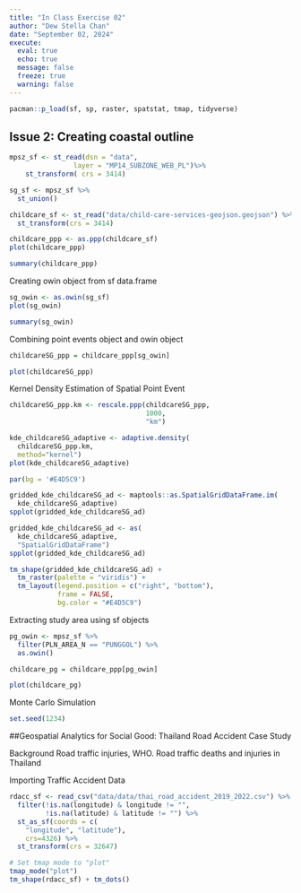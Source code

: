 ```yaml
---
title: "In Class Exercise 02"
author: "Dew Stella Chan"
date: "September 02, 2024"
execute: 
  eval: true
  echo: true
  message: false
  freeze: true
  warning: false
---
```


```r
pacman::p_load(sf, sp, raster, spatstat, tmap, tidyverse)
```



## Issue 2: Creating coastal outline

```r
mpsz_sf <- st_read(dsn = "data", 
                layer = "MP14_SUBZONE_WEB_PL")%>%
    st_transform( crs = 3414)
```

```r
sg_sf <- mpsz_sf %>%
  st_union()
```


```r
childcare_sf <- st_read("data/child-care-services-geojson.geojson") %>%
  st_transform(crs = 3414)
```


```r
childcare_ppp <- as.ppp(childcare_sf)
plot(childcare_ppp)
```
```r
summary(childcare_ppp)
```
Creating owin object from sf data.frame

```r
sg_owin <- as.owin(sg_sf)
plot(sg_owin)
```

```r
summary(sg_owin)
```

Combining point events object and owin object


```r

childcareSG_ppp = childcare_ppp[sg_owin]
```

```r
plot(childcareSG_ppp)
```
Kernel Density Estimation of Spatial Point Event

```r
childcareSG_ppp.km <- rescale.ppp(childcareSG_ppp, 
                                  1000, 
                                  "km")

kde_childcareSG_adaptive <- adaptive.density(
  childcareSG_ppp.km, 
  method="kernel")
plot(kde_childcareSG_adaptive)
```


```r
par(bg = '#E4D5C9')

gridded_kde_childcareSG_ad <- maptools::as.SpatialGridDataFrame.im(
  kde_childcareSG_adaptive)
spplot(gridded_kde_childcareSG_ad)
```

```r
gridded_kde_childcareSG_ad <- as(
  kde_childcareSG_adaptive,
  "SpatialGridDataFrame")
spplot(gridded_kde_childcareSG_ad)
```

```r
tm_shape(gridded_kde_childcareSG_ad) + 
  tm_raster(palette = "viridis") +
  tm_layout(legend.position = c("right", "bottom"), 
            frame = FALSE,
            bg.color = "#E4D5C9")
```
Extracting study area using sf objects

```r
pg_owin <- mpsz_sf %>%
  filter(PLN_AREA_N == "PUNGGOL") %>%
  as.owin()

childcare_pg = childcare_ppp[pg_owin]

plot(childcare_pg)  
```

Monte Carlo Simulation
```r
set.seed(1234)
```

##Geospatial Analytics for Social Good: Thailand Road Accident Case Study

Background
Road traffic injuries, WHO.
Road traffic deaths and injuries in Thailand

Importing Traffic Accident Data

```r
rdacc_sf <- read_csv("data/data/thai_road_accident_2019_2022.csv") %>%
  filter(!is.na(longitude) & longitude != "", 
         !is.na(latitude) & latitude != "") %>%
  st_as_sf(coords = c(
    "longitude", "latitude"),
    crs=4326) %>%
  st_transform(crs = 32647) 
```

```r
# Set tmap mode to "plot" 
tmap_mode("plot") 
tm_shape(rdacc_sf) + tm_dots() 
```

